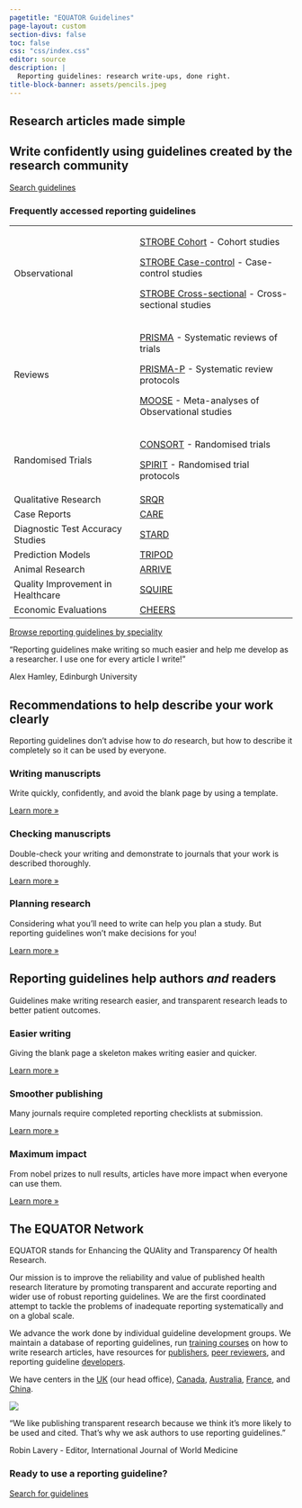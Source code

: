 ```yaml
---
pagetitle: "EQUATOR Guidelines"
page-layout: custom
section-divs: false
toc: false
css: "css/index.css"
editor: source
description: | 
  Reporting guidelines: research write-ups, done right.
title-block-banner: assets/pencils.jpeg
---
```


::: {.quarto-title-block}
::: {.quarto-title-banner .hero-banner}
::: {.content-block}

# Research articles made simple

## Write confidently using guidelines created by the research community

<!-- #ASK: Pastel comments ended up with: Write complete articles with confidence using reporting guidelines created by the research community. I don't love this. Articles is repeated unecessarily. Don't love word complete. Why would ever write half an article? -->

::: {.hero-buttons}
[Search guidelines](){.btn-action-primary .btn-action .btn .btn-success .btn-lg role="button" .search-shortcut}
::: 

### Frequently accessed reporting guidelines

+-----------------------------------------------------------------------+----------------------------------------------------------------------------------------+
|Observational                                                          |[STROBE Cohort](guidelines/strobe-cohort) - Cohort studies                              |
|                                                                       |                                                                                        |
|                                                                       |[STROBE Case-control](guidelines/strobe-case-control) - Case-control studies            |
|                                                                       |                                                                                        |
|                                                                       |[STROBE Cross-sectional](guidelines/strobe-cross-sectional) - Cross-sectional studies   |
+-----------------------------------------------------------------------+----------------------------------------------------------------------------------------+
|Reviews                                                                |[PRISMA](guidelines/prisma) - Systematic reviews of trials                              |
|                                                                       |                                                                                        |
|                                                                       |[PRISMA-P](guidelines/prisma-p) - Systematic review protocols                           |
|                                                                       |                                                                                        |
|                                                                       |[MOOSE](guidelines/moose) - Meta-analyses of Observational studies                      |
+-----------------------------------------------------------------------+----------------------------------------------------------------------------------------+
|Randomised Trials                                                      |[CONSORT](guidelines/consort) - Randomised trials                                       |
|                                                                       |                                                                                        |
|                                                                       |[SPIRIT](guidelines/spirit) - Randomised trial protocols                                |
+-----------------------------------------------------------------------+----------------------------------------------------------------------------------------+
|Qualitative Research                                                   |[SRQR](guidelines/srqr)                                                                 |
+-----------------------------------------------------------------------+----------------------------------------------------------------------------------------+
|Case Reports                                                           |[CARE](guidelines/care)                                                                 |
+-----------------------------------------------------------------------+----------------------------------------------------------------------------------------+
|Diagnostic Test Accuracy Studies                                       |[STARD](guideline/stard)                                                                |
+-----------------------------------------------------------------------+----------------------------------------------------------------------------------------+
|Prediction Models                                                      |[TRIPOD](guideline/tripod)                                                              |
+-----------------------------------------------------------------------+----------------------------------------------------------------------------------------+
|Animal Research                                                        |[ARRIVE](guideline/arrive)                                                              |
+-----------------------------------------------------------------------+----------------------------------------------------------------------------------------+
|Quality Improvement in Healthcare                                      |[SQUIRE](guideline/squire)                                                              |
+-----------------------------------------------------------------------+----------------------------------------------------------------------------------------+
|Economic Evaluations                                                   |[CHEERS](guidelines/cheers)                                                             |
+-----------------------------------------------------------------------+----------------------------------------------------------------------------------------+

[Browse reporting guidelines by speciality](https://www.equator-network.org/library/browse-reporting-guidelines-by-specialty/)


:::{.quote .lead}
"Reporting guidelines make writing so much easier and help me develop as a researcher. I use one for every article I write!"

[Alex Hamley, Edinburgh University]{.attribution .small}
:::

::: 
::: 
:::
<!--/title-block-->

::: {.content-block}

## Recommendations to help describe your work clearly

:::{.lead}
Reporting guidelines don't advise how to _do_ research, but how to describe it completely so it can be used by everyone.
::: 
<!--end lead-->
::: {.features}

::: {.feature}
### Writing manuscripts
Write quickly, confidently, and avoid the blank page by using a template.

::: {.learn-more}
[Learn more »]()
:::
:::

::: {.feature}
### Checking manuscripts
Double-check your writing and demonstrate to journals that your work is described thoroughly.

::: {.learn-more}
[Learn more »]()
:::
:::

::: {.feature}
### Planning research
Considering what you'll need to write can help you plan a study. But reporting guidelines won't make decisions for you!
<!--#ASK seems strange to include this when I've just said they dont tell you what to do!-->

::: {.learn-more}
[Learn more »]()
:::
:::


:::
:::
<!--/content-block-->

::: {.alt-background}
::: {.content-block}

## Reporting guidelines help authors _and_ readers

:::{.lead}
Guidelines make writing research easier, and transparent research leads to better patient outcomes. 
<!-- #ASK: It is not just about patient outcomes. Should we also mention more usable research results? -->
:::

::: {.features}

::: {.feature}
### Easier writing
Giving the blank page a skeleton makes writing easier and quicker. 

::: {.learn-more}
[Learn more »]()
:::
:::

::: {.feature}
### Smoother publishing
Many journals require completed reporting checklists at submission.

::: {.learn-more}
[Learn more »]()
:::
:::

::: {.feature}
### Maximum impact
From nobel prizes to null results, articles have more impact when everyone can use them.

::: {.learn-more}
[Learn more »]()
:::
:::

::: 
<!--/features -->

:::
<!-- /content-block -->
:::
<!-- /alt-background -->

::: {.about-equator}
::: {.content-block}

## The EQUATOR Network

::: {.grid}

::: {.g-col-md-8 .g-col-12}
EQUATOR stands for Enhancing the QUAlity and Transparency Of health Research. 

Our mission is to improve the reliability and value of published health research literature by promoting transparent and accurate reporting and wider use of robust reporting guidelines. We are the first coordinated attempt to tackle the problems of inadequate reporting systematically and on a global scale.

We advance the work done by individual guideline development groups. We maintain a database of reporting guidelines, run [training courses](https://www.equator-network.org/category/events/upcoming-events/) on how to write research articles, have resources for [publishers](https://www.equator-network.org/toolkits/using-guidelines-in-journals/), [peer reviewers](https://www.equator-network.org/toolkits/peer-reviewing-research/), and reporting guideline [developers](https://www.equator-network.org/toolkits/developing-a-reporting-guideline/).  

We have centers in the [UK](https://www.equator-network.org/about-us/uk-equator-centre/) (our head office), [Canada](https://www.equator-network.org/about-us/canadian-equator-centre/), [Australia](https://www.equator-network.org/about-us/australasian-equator-centre/), [France](https://www.equator-network.org/about-us/french-equator-centre/), and [China](http://www.equator-chinese.org/pages/en/index/index.html). 
:::

::: {.g-col-md-4 .g-col-12}

![](assets/EQUATOR-first-international-working-meeting-Oxford-May-2006)
<!-- Replace with something modern that will make people think EQUATOR is current-->
:::

:::
<!-- /grid -->

:::{.quote .lead}
"We like publishing transparent research because we think it's more likely to be used and cited. That's why we ask authors to use reporting guidelines."

[Robin Lavery - Editor, International Journal of World Medicine]{.attribution .small}
:::
<!-- /quote -->
:::
:::

::: {.alt-background}
::: {.get-started}
::: {.content-block}

### Ready to use a reporting guideline?

[Search for guidelines](){.btn-action-primary  .btn-action .btn .btn-success .btn-lg role="button" .search-shortcut}

:::
:::
:::